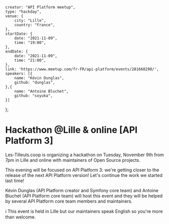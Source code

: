     creator: "API Platform meetup",
    type: "hackday",
    venue: {
        city: "Lille",
        country: "France",
    },
    startDate: {
        date: "2021-11-09",
        time: "19:00",
    },
    endDate: {
        date: "2021-11-09",
        time: "21:00",
    },
    link: 'https://www.meetup.com/fr-FR/api-platform/events/281668290/',
    speakers: [{
        name: "Kévin Dunglas",
        github: "dunglas",
    },{
        name: "Antoine Bluchet",
        github: "soyuka",
    }]
};

# Hackathon @Lille & online [API Platform 3]

Les-Tilleuls.coop is organizing a hackathon on Tuesday, November 9th from 7pm in Lille and online with maintainers of Open Source projects.

This evening will be focused on API Platform 3: we're getting closer to the release of the next API Platform version! Let's continue the work we started last time!

Kévin Dunglas (API Platform creator and Symfony core team) and Antoine Bluchet (API Platform core team) will host this event and they will be helped by several API Platform core team members and maintainers.

ℹ️ This event is held in Lille but our maintainers speak English so you're more than welcome.
